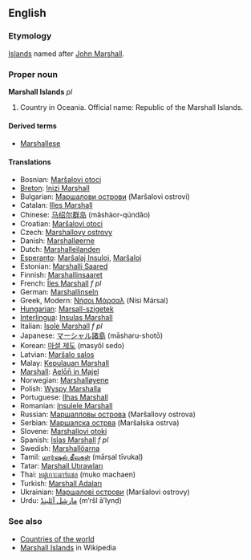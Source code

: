 ==English==
===Etymology===
[[Island]]s named after [[w:History of the Marshall Islands|John Marshall]].

===Proper noun===
'''Marshall Islands''' ''pl''
# Country in Oceania. Official name: Republic of the Marshall Islands.

====Derived terms====
*[[Marshallese]]

====Translations====
*Bosnian: [[Maršalovi otoci]]
*[[Breton]]: [[Inizi Marshall]]
*Bulgarian: [[Маршалови острови]] (Maršalovi ostrovi)
*Catalan: [[Illes Marshall]]
*Chinese: [[马绍尔群岛]] (mǎshàor-qúndǎo)
*Croatian: [[Maršalovi otoci]]
*Czech: [[Marshallovy ostrovy]]
*Danish: [[Marshalløerne]]
*Dutch: [[Marshalleilanden]]
*[[Esperanto]]: [[Marŝalaj Insuloj]], [[Marŝaloj]]
*Estonian: [[Marshalli Saared]]
*Finnish: [[Marshallinsaaret]]
*French: [[Îles Marshall]] ''f pl''
*German: [[Marshallinseln]]
*Greek, Modern: [[Νήσοι Μάρσαλ]] (Nísi Mársal)
*[[Hungarian]]: [[Marsall-szigetek]]
*[[Interlingua]]: [[Insulas Marshall]]
*Italian: [[Isole Marshall]] ''f pl''
*Japanese: [[マーシャル諸島]] (māsharu-shotō)
*Korean: [[마셜 제도]] (masyŏl sedo)
*Latvian: [[Maršalo salos]]
*Malay: [[Kepulauan Marshall]]
*[[Marshall]]: [[Aelōn̄ in M̧ajeļ]]
*Norwegian: [[Marshalløyene]]
*Polish: [[Wyspy Marshalla]]
*Portuguese: [[Ilhas Marshall]]
*Romanian: [[Insulele Marshall]]
*Russian: [[Маршалловы острова]] (Maršallovy ostrova)
*Serbian: [[Маршалска острва]] (Maršalska ostrva)
*Slovene: [[Marshallovi otoki]]
*Spanish: [[Islas Marshall]] ''f pl''
*Swedish: [[Marshallöarna]]
*Tamil: [[மார்ஷல் தீவுகள்]] (mārṣal tīvukaḷ)
*Tatar: [[Marshall Utırawları]]
*Thai: [[หมู่เกาะมาร์แชล]] (muko machaen)
*Turkish: [[Marshall Adaları]]
*Ukrainian: [[Маршалові острови]] (Maršalovi ostrovy)
*Urdu: [[مارشل آئلینڈ]] (m’ršl ā’lynḍ)

===See also===
*[[Countries of the world]]
*[[w:Marshall Islands|Marshall Islands]] in Wikipedia